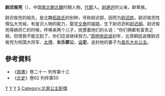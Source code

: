 '''尉迟俟兜'''（{{bd|？||？||
catIdx=Y尉迟}}），中国[[南北朝|南北朝]][[北魏|北魏]]时期人物，[[代郡|代郡]]人。[[尉遲迥|尉遲迥]]的父亲。鲜卑族。

尉迟俟兜的祖先，是北魏[[拓跋氏|拓跋氏]]的别种，号称尉迟部，因而为[[尉迟姓|尉迟姓]]。尉迟俟兜性情弘大充裕，有鉴识人物的能力，娶[[宇文泰|宇文泰]]的姐姐，生下尉迟迥和[[尉迟纲|尉迟纲]]。尉迟俟兜得病将亡的时候，呼唤来两个儿子，抚摸着他们的头说：“你们俩都有富贵之相，但恨我不能见到了，你们应该继续努力。”[[周明帝|周明帝]][[武成_(北周)|武成]]初年，北周朝廷追赠尉迟俟兜为柱国大将军、[[太傅|太傅]]、'''长乐郡公'''，[[谥|谥]]'''定'''。追封他的妻子为[[昌乐大长公主|昌乐大长公主]]。

== 參考資料 ==
* 《[[周書|周書]]》卷二十一 列传第十三
* 《[[北史|北史]]》卷62 列传第50

[[Category:北魏人|Y]]
[[Category:北周郡公|Y]]
[[Category:谥定|Y]]
[[Category:尉迟姓|S]]
[[Category:北周公主配偶|Category:北周公主配偶]]